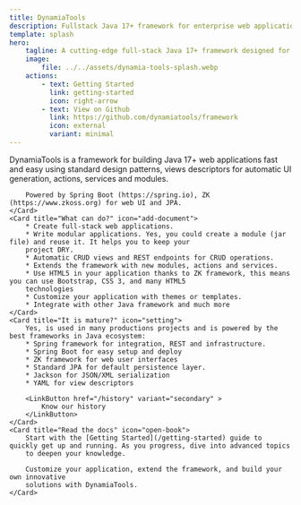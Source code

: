 ```yaml
---
title: DynamiaTools
description: Fullstack Java 17+ framework for enterprise web applications powered by Spring Boot 3 and ZK 9
template: splash
hero:
    tagline: A cutting-edge full-stack Java 17+ framework designed for building powerful enterprise web applications, harnessing the strength of Spring Boot 3 and the elegance of ZK 10.
    image:
        file: ../../assets/dynamia-tools-splash.webp
    actions:
        - text: Getting Started
          link: getting-started
          icon: right-arrow
        - text: View on Github
          link: https://github.com/dynamiatools/framework
          icon: external
          variant: minimal
---
```



<CardGrid stagger>
    <Card title="What is?" icon="pencil">
        DynamiaTools is a framework for building Java 17+ web applications fast and easy using standard design patterns,
        views descriptors for automatic UI generation, actions, services and modules.

        Powered by Spring Boot (https://spring.io), ZK (https://www.zkoss.org) for web UI and JPA.
    </Card>
    <Card title="What can do?" icon="add-document">
        * Create full-stack web applications.
        * Write modular applications. Yes, you could create a module (jar file) and reuse it. It helps you to keep your
        project DRY.
        * Automatic CRUD views and REST endpoints for CRUD operations.
        * Extends the framework with new modules, actions and services.
        * Use HTML5 in your application thanks to ZK framework, this means you can use Bootstrap, CSS 3, and many HTML5
        technologies
        * Customize your application with themes or templates.
        * Integrate with other Java framework and much more
    </Card>
    <Card title="It is mature?" icon="setting">
        Yes, is used in many productions projects and is powered by the best frameworks in Java ecosystem:
        * Spring framework for integration, REST and infrastructure.
        * Spring Boot for easy setup and deploy
        * ZK framework for web user interfaces
        * Standard JPA for default persistence layer.
        * Jackson for JSON/XML serialization
        * YAML for view descriptors

        <LinkButton href="/history" variant="secondary" >
            Know our history
        </LinkButton>
    </Card>
    <Card title="Read the docs" icon="open-book">
        Start with the [Getting Started](/getting-started) guide to quickly get up and running. As you progress, dive into advanced topics
        to deepen your knowledge.

        Customize your application, extend the framework, and build your own innovative
        solutions with DynamiaTools.
    </Card>
</CardGrid>

